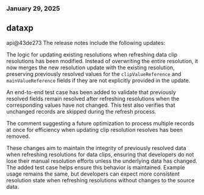### January 29, 2025
## dataxp

api@43de273
The release notes include the following updates:

The logic for updating existing resolutions when refreshing data clip resolutions has been modified. Instead of overwriting the entire resolution, it now merges the new resolution update with the existing resolution, preserving previously resolved values for the `clipValueReference` and `mainValueReference` fields if they are not explicitly provided in the update.

An end-to-end test case has been added to validate that previously resolved fields remain resolved after refreshing resolutions when the corresponding values have not changed. This test also verifies that unchanged records are skipped during the refresh process.

The comment suggesting a future optimization to process multiple records at once for efficiency when updating clip resolution resolves has been removed.

These changes aim to maintain the integrity of previously resolved data when refreshing resolutions for data clips, ensuring that developers do not lose their manual resolution efforts unless the underlying data has changed. The added test case helps ensure this behavior is maintained. Example usage remains the same, but developers can expect more consistent resolution state when refreshing resolutions without changes to the source data.